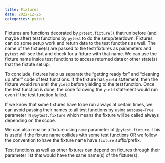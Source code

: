 ```yaml
---
title: Fixtures
date: 2022-12-26
categories: pytest
---
```

Fixtures are functions decorated by `pytest.fixture()` that run before (and maybe after) test functions by `pytest` to do the setup/teardown. Fixtures can do some setup work and return data to the test
functions as well. The name of the fixture(s) are passed to the test/fixtures as parameters and `pytest` will see that and check for a fixture with that name. We can use the fixture name inside test functions to access returned data or other state(s) that the fixtute set up.

To conclude, fixtures help us separate the "getting ready for" and "cleaning up after" code of test functions. If the fixture has `yield` statement, then the fixture would run until the `yield` before yielding to the test function. Once the test function is done, the code following the `yield` statement would run even if the test function failed.

If we know that some fixtures have to be run always at certain times, we can
avoid passing their names to all test functions by using `autouse=True`
parameter in `@pytest.fixture` which means the fixture will be called always
depending on the scope.

We can also rename a fixture using `name` parameter of `@pytest.fixture`. This
is useful if the fixture name collides with some test functions OR we follow
the convention to have the fixture name have `fixture` suffix/prefix.

Test functions as well as other fixtures can depend on fixtures through their parameter list that would have the same name(s) of the fixture(s). 

